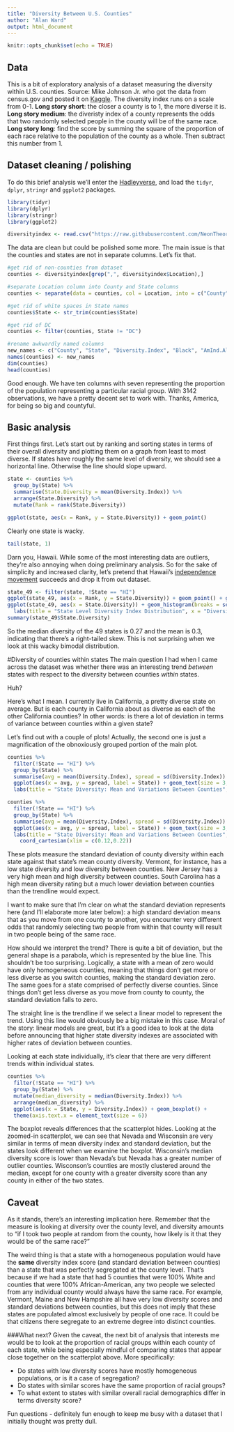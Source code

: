 ---
title: "Diversity Between U.S. Counties"
author: "Alan Ward"
output: html_document
---

```{r setup, include=FALSE}
knitr::opts_chunk$set(echo = TRUE)
```

## Data
This is a bit of exploratory analysis of a dataset measuring the diversity within U.S. counties. Source: Mike Johnson Jr. who got the data from census.gov and posted it on [Kaggle](https://www.kaggle.com/mikejohnsonjr/us-counties-diversity-index). The diversity index runs on a scale from 0-1. **Long story short**: the closer a county is to 1, the more diverse it is. **Long story medium**: the diveristy index of a county represents the odds that two randomly selected people in the county will be of the same race. **Long story long**: find the score by summing the square of the proportion of each race relative to the population of the county as a whole. Then subtract this number from 1.

## Dataset cleaning / polishing
To do this brief analysis we'll enter the [Hadleyverse](https://www.r-bloggers.com/welcome-to-the-hadleyverse/), and load the `tidyr`, `dplyr`, `stringr` and `ggplot2` packages. 

```{r warning = FALSE, error = FALSE, message = FALSE}
library(tidyr)
library(dplyr)
library(stringr)
library(ggplot2)

diversityindex <- read.csv("https://raw.githubusercontent.com/NeonTheorist/Diversity.Index/master/diversityindex.csv")
```

The data are clean but could be polished some more. The main issue is that the counties and states are not in separate columns. Let's fix that.

```{r}
#get rid of non-counties from dataset
counties <- diversityindex[grep(",", diversityindex$Location),]

#separate Location column into County and State columns
counties <- separate(data = counties, col = Location, into = c("County", "State"), sep = ",")

#get rid of white spaces in State names
counties$State <- str_trim(counties$State)

#get rid of DC
counties <- filter(counties, State != "DC")

#rename awkwardly named columns
new_names <- c("County", "State", "Diversity.Index", "Black", "AmInd.Alaska", "Asian", "NatHaw.PacIsl", "TwoOrMore", "Hisp.Lat.", "White")
names(counties) <- new_names
dim(counties)
head(counties)
```

Good enough. We have ten columns with seven representing the proportion of the population representing a particular racial group. With 3142 observations, we have a pretty decent set to work with. Thanks, America, for being so big and countyful.  

## Basic analysis
First things first. Let's start out by ranking and sorting states in terms of their overall diversity and plotting them on a graph from least to most diverse. If states have roughly the same level of diversity, we should see a horizontal line. Otherwise the line should slope upward. 

``` {r}
state <- counties %>%
  group_by(State) %>% 
  summarise(State.Diversity = mean(Diversity.Index)) %>%
  arrange(State.Diversity) %>%
  mutate(Rank = rank(State.Diversity))

ggplot(state, aes(x = Rank, y = State.Diversity)) + geom_point()
```

Clearly one state is wacky.

```{r}

tail(state, 1)
```

Darn you, Hawaii. While some of the most interesting data are outliers, they're also annoying when doing preliminary analysis. So for the sake of simplicity and increased clarity, let's pretend that Hawaii's [independence movement](https://en.wikipedia.org/wiki/Hawaiian_sovereignty_movement) succeeds and drop it from out dataset. 

```{r}
state_49 <- filter(state, !State == "HI")
ggplot(state_49, aes(x = Rank, y = State.Diversity)) + geom_point() + geom_smooth()
ggplot(state_49, aes(x = State.Diversity)) + geom_histogram(breaks = seq(0.1, 0.6, by = 0.05), col = "black", fill = "blue", alpha = 0.3) + geom_density(col = 2) + scale_y_continuous(breaks = seq(0,11, by = 1 )) +
  labs(title = "State Level Diversity Index Distribution", x = "Diversity Index", y = "Number of States")
summary(state_49$State.Diversity)
```

So the median diversity of the 49 states is 0.27 and the mean is 0.3, indicating that there's a right-tailed skew. This is not surprising when we look at this wacky bimodal distribution. 

#Diversity of counties within states
The main question I had when I came across the dataset was whether there was an interesting trend *between* states with respect to the diversity between counties *within* states.

Huh?

Here's what I mean. I currently live in California, a pretty diverse state on average. But is each county in California about as diverse as each of the other California counties? In other words: is there a lot of deviation in terms of variance between counties within a given state? 

Let's find out with a couple of plots! Actually, the second one is just a magnification of the obnoxiously grouped portion of the main plot.

```{r}
counties %>%
  filter(!State == "HI") %>%
  group_by(State) %>%
  summarise(avg = mean(Diversity.Index), spread = sd(Diversity.Index)) %>%
  ggplot(aes(x = avg, y = spread, label = State)) + geom_text(size = 3, alpha = 0.9) + geom_smooth() + geom_smooth(method = "lm", col = "rosybrown1", se = F, alpha = 0.1) +
  labs(title = "State Diversity: Mean and Variations Between Counties", x = "State Diversity Mean", y = "Standard Deviation Between Counties") 

counties %>%
  filter(!State == "HI") %>%
  group_by(State) %>%
  summarise(avg = mean(Diversity.Index), spread = sd(Diversity.Index)) %>%
  ggplot(aes(x = avg, y = spread, label = State)) + geom_text(size = 3, alpha = 0.9) + geom_smooth() +
  labs(title = "State Diversity: Mean and Variations Between Counties", x = "State Diversity Mean", y = "Standard Deviation Between Counties") +
    coord_cartesian(xlim = c(0.12,0.22))
```

These plots measure the standard deviation of county diversity within each state against that state's mean county diversity. Vermont, for instance, has a low state diversity and low diversity between counties. New Jersey has a very high mean and high diversity between counties. South Carolina has a high mean diversity rating but a much lower deviation between counties than the trendline would expect. 

I want to make sure that I'm clear on what the standard deviation represents here (and I'll elaborate more later below): a high standard deviation means that as you move from one county to another, you encounter very different odds that randomly selecting two people from within that county will result in two people being of the same race.

How should we interpret the trend? There is quite a bit of deviation, but the general shape is a parabola, which is represented by the blue line. This shouldn't be too surprising. Logically, a state with a mean of zero would have only homogeneous counties, meaning that things don't get more or less diverse as you switch counties, making the standard deviation zero. The same goes for a state comprised of perfectly diverse counties. Since things don't get less diverse as you move from county to county, the standard deviation falls to zero.

The straight line is the trendline if we select a linear model to represent the trend. Using this line would obviously be a big mistake in this case. Moral of the story: linear models are great, but it's a good idea to look at the data before announcing that higher state diversity indexes are associated with higher rates of deviation between counties.

Looking at each state individually, it's clear that there are very different trends within individual states.

```{r}
counties %>%
  filter(!State == "HI") %>%
  group_by(State) %>%
  mutate(median_diversity = median(Diversity.Index)) %>%
  arrange(median_diversity) %>%
  ggplot(aes(x = State, y = Diversity.Index)) + geom_boxplot() +
  theme(axis.text.x = element_text(size = 6))
```

The boxplot reveals differences that the scatterplot hides. Looking at the zoomed-in scatterplot, we can see that Nevada and Wisconsin are very similar in terms of mean diversity index and standard deviation, but the states look different when we examine the boxplot. Wisconsin's median diversity score is lower than Nevada's but Nevada has a greater number of outlier counties. Wisconson's counties are mostly clustered around the median, except for one county with a greater diversity score than any county in either of the two states. 

## Caveat
As it stands, there's an interesting implication here. Remember that the measure is looking at diversity over the county level, and diversity amounts to "if I took two people at random from the county, how likely is it that they would be of the same race?"

The weird thing is that a state with a homogeneous population would have the **same** diversity index score (and standard deviation between counties) than a state that was perfectly segregated at the county level. That's because if we had a state that had 5 counties that were 100% White and counties that were 100% African-American, any two people we selected from any individual county would always have the same race. For example, Vermont, Maine and New Hampshire all have very low diversity scores and standard deviations between counties, but this does not imply that these states are populated almost exclusively by people of one race. It could be that citizens there segregate to an extreme degree into distinct counties.

###What next? 
Given the caveat, the next bit of analysis that interests me would be to look at the proportion of racial groups within each county of each state, while being especially mindful of comparing states that appear close together on the scatterplot above. More specifically:

* Do states with low diversity scores have mostly homogeneous populations, or is it a case of segregation?
* Do states with similar scores have the same proportion of racial groups?
* To what extent to states with similar overall racial demographics differ in terms diversity score? 

Fun questions - definitely fun enough to keep me busy with a dataset that I initially thought was pretty dull. 
